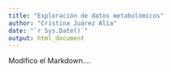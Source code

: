 ```yaml
---
title: "Exploración de datos metabolómicos"
author: "Cristina Juárez Alía"
date: "`r Sys.Date()`"
output: html_document
---
```


Modifico el Markdown....